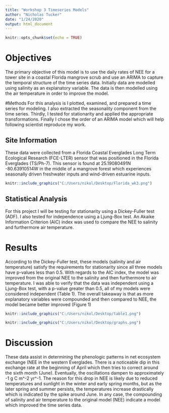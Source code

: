 ---
title: "Workshop 3 Timeseries Models"
author: "Nicholas Tucker"
date: "1/24/2020"
output: html_document
---
```{r setup, include=FALSE}
knitr::opts_chunk$set(echo = TRUE)
```
# Objectives
The primary objective of this model is to use the daily rates of NEE for a tower site in a coastal Florida mangrove scrub and use an ARIMA to capture the temporal structure of the time series data. Initially data are modelled using salinity as an explanatory variable. The data is then modelled using the air temperature in order to improve the model. 

#Methods
For this analysis is I plotted, examined, and prepared a time series for modeling. I also extracted the seasonality component from the time series. Thirdly, I tested for stationarity and applied the appropriate transformations. Finally I chose the order of an ARIMA model which will help following scientist reproduce my work. 

## Site Information 
These data were collected from a Florida Coastal Everglades Long Term Ecological Research (FCE-LTER) sensor that was positioned in the Florida Everglades (TS/Ph-7). This sensor is found at 25.19080491N -80.63910514W in the middle of a mangrove forest which experiences seasonally driven freshwater inputs and wind-driven estuarine inputs. 

```{r fig 1, echo=FALSE, fig.cap="Sensor TS/Ph-7 25.19080491N -80.63910514W", out.width = '100%'}
knitr::include_graphics("C:/Users/nikol/Desktop/Florida_wk3.png")
```

## Statistical Analysis
For this project I will be testing for stationarity using a Dickey-Fuller test (ADF). I also tested for independence using a Ljung-Box test. An Akaike Information Criterion (AIC) index was used to compare the NEE to salinity and furthermore air temperature. 

# Results
According to the Dickey-Fuller test, these models (salinity and air temperature) satisfy the requirements for stationarity since all three models have p-values less than 0.5. With regards to the AIC index, the model was improved from the original NEE to the salinity and then furthermore to air temperature. I was able to verify that the data was independent using a Ljung-Box test, with a p-value greater than 0.5, all of my models were considered independent (Table 1). The overall takeaway is that as more explanatory variables were compounded and then compared to NEE, the model became better improved (Figure 1)

```{r table 1, echo=FALSE, out.width = '100%'}
knitr::include_graphics("C:/Users/nikol/Desktop/table1.png")
```

```{r fig 2, echo=FALSE, fig.cap="Figure 1", out.width = '100%'}
knitr::include_graphics("C:/Users/nikol/Desktop/graphs.png")
```

# Discussion
These data assist in determining the phenologic patterns in net ecosystem exchange (NEE in the western Everglades. There is a noticeable dip in this exchange rate at the beginning of April which then tries to correct around the sixth month (June). Eventually, the oscillations dampen to approximately -1 g C m^-2 yr^-1. The reason for this drop in NEE is likely due to reduced temperatures and sunlight in the winter and early spring months, but as the later spring and summer persists, the temperatures increase drastically which is indicated by the spike around June. In any case, the compounding of salinity and air temperature to the original model (NEE) indicate a model which improved the time series data. 
